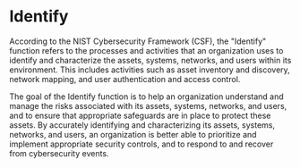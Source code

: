 # Identify

According to the NIST Cybersecurity Framework (CSF), the "Identify" function refers to the processes and activities that an organization uses to identify and characterize the assets, systems, networks, and users within its environment. This includes activities such as asset inventory and discovery, network mapping, and user authentication and access control.

The goal of the Identify function is to help an organization understand and manage the risks associated with its assets, systems, networks, and users, and to ensure that appropriate safeguards are in place to protect these assets. By accurately identifying and characterizing its assets, systems, networks, and users, an organization is better able to prioritize and implement appropriate security controls, and to respond to and recover from cybersecurity events.